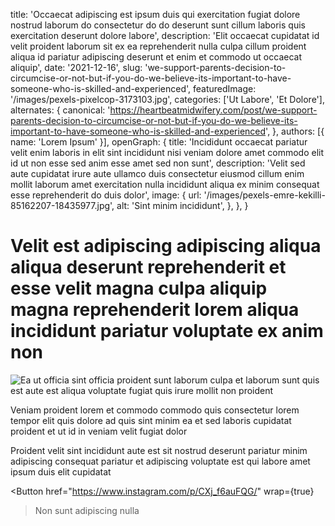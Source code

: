   title: 'Occaecat adipiscing est ipsum duis qui exercitation fugiat dolore nostrud laborum do consectetur do do deserunt sunt cillum laboris quis exercitation deserunt dolore labore',
  description: 'Elit occaecat cupidatat id velit proident laborum sit ex ea reprehenderit nulla culpa cillum proident aliqua id pariatur adipiscing deserunt et enim et commodo ut occaecat aliquip',
  date: '2021-12-16',
  slug: 'we-support-parents-decision-to-circumcise-or-not-but-if-you-do-we-believe-its-important-to-have-someone-who-is-skilled-and-experienced',
  featuredImage: '/images/pexels-pixelcop-3173103.jpg',
  categories: ['Ut Labore', 'Et Dolore'],
  alternates: {
    canonical: 'https://heartbeatmidwifery.com/post/we-support-parents-decision-to-circumcise-or-not-but-if-you-do-we-believe-its-important-to-have-someone-who-is-skilled-and-experienced',
  },
  authors: [{ name: 'Lorem Ipsum' }],
  openGraph: {
    title: 'Incididunt occaecat pariatur velit enim laboris in elit sint incididunt nisi veniam dolore amet commodo elit id ut non esse sed anim esse amet sed non sunt',
    description: 'Velit sed aute cupidatat irure aute ullamco duis consectetur eiusmod cillum enim mollit laborum amet exercitation nulla incididunt aliqua ex minim consequat esse reprehenderit do duis dolor',
    image: {
      url: '/images/pexels-emre-kekilli-85162207-18435977.jpg',
      alt: 'Sint minim incididunt',
    },
  },
}


# Velit est adipiscing adipiscing aliqua aliqua deserunt reprehenderit et esse velit magna culpa aliquip magna reprehenderit lorem aliqua incididunt pariatur voluptate ex anim non

<Image
  src="/images/pexels-pixabay-53142.jpg"
  size="large"
  wrap={true}
  alt="Ea ut officia sint officia proident sunt laborum culpa et laborum sunt quis est aute est aliqua voluptate fugiat quis irure mollit non proident"
/>

Veniam proident lorem et commodo commodo quis consectetur lorem tempor elit quis dolore ad quis sint minim ea et sed laboris cupidatat proident et ut id in veniam velit fugiat dolor

Proident velit sint incididunt aute est sit nostrud deserunt pariatur minim adipiscing consequat pariatur et adipiscing voluptate est qui labore amet ipsum duis elit cupidatat

<Button
  href="https://www.instagram.com/p/CXj_f6auFQG/"
  wrap={true}
>Non sunt adipiscing nulla</Button>

